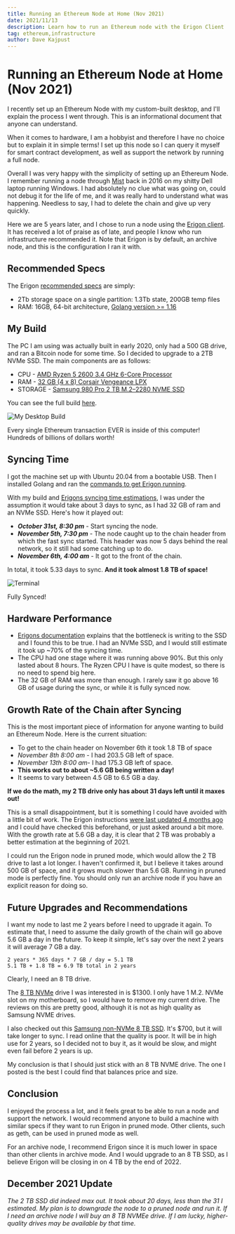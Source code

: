 ```yaml
---
title: Running an Ethereum Node at Home (Nov 2021)
date: 2021/11/13
description: Learn how to run an Ethereum node with the Erigon Client
tag: ethereum,infrastructure
author: Dave Kajpust
---
```



# Running an Ethereum Node at Home (Nov 2021)

I recently set up an Ethereum Node with my custom-built desktop, and I'll explain the process I went through. This is an informational document that anyone can understand.

When it comes to hardware, I am a hobbyist and therefore I have no choice but to explain it in simple terms! I set up this node so I can query it myself for smart contract development, as well as support the network by running a full node.

Overall I was very happy with the simplicity of setting up an Ethereum Node. I remember running a node through [Mist](https://www.investopedia.com/terms/m/mist-browser.asp) back in 2016 on my shitty Dell laptop running Windows. I had absolutely no clue what was going on, could not debug it for the life of me, and it was really hard to understand what was happening. Needless to say, I had to delete the chain and give up very quickly.

Here we are 5 years later, and I chose to run a node using the [Erigon client](https://github.com/ledgerwatch/erigon). It has received a lot of praise as of late, and people I know who run infrastructure recommended it. Note that Erigon is by default, an archive node, and this is the configuration I ran it with.

## Recommended Specs

The Erigon [recommended specs](https://github.com/ledgerwatch/erigon#system-requirements) are simply:

- 2Tb storage space on a single partition: 1.3Tb state, 200GB temp files
- RAM: 16GB, 64-bit architecture, [Golang version >= 1.16](https://go.dev/doc/install)

## My Build

The PC I am using was actually built in early 2020, only had a 500 GB drive, and ran a Bitcoin node for some time. So I decided to upgrade to a 2TB NVMe SSD. The main components are as follows:

- CPU - [AMD Ryzen 5 2600 3.4 GHz 6-Core Processor](https://pcpartpicker.com/product/jLF48d/amd-ryzen-5-2600-34ghz-6-core-processor-yd2600bbafbox)
- RAM - [32 GB (4 x 8) Corsair Vengeance LPX](https://pcpartpicker.com/product/MYH48d/corsair-memory-cmk16gx4m2b3000c15)
- STORAGE - [Samsung 980 Pro 2 TB M.2–2280 NVME SSD](https://pcpartpicker.com/product/f3cRsY/samsung-980-pro-2-tb-m2-2280-nvme-solid-state-drive-mz-v8p2t0bam)

You can see the full build [here](https://pcpartpicker.com/user/dkaj/saved/#view=THJshM).

<Image
  src="/images/ethereum-node/desktop-comp.png"
  alt="My Desktop Build"
  layout="responsive"
  height={600}
  width={800}
  priority
/>

<div className="caption">
  Every single Ethereum transaction EVER is inside of this computer! Hundreds of
  billions of dollars worth!
</div>

## Syncing Time

I got the machine set up with Ubuntu 20.04 from a bootable USB. Then I installed Golang and ran the [commands to get Erigon running](https://github.com/ledgerwatch/erigon#getting-started).

With my build and [Erigons syncing time estimations](https://github.com/ledgerwatch/erigon#how-much-ram-do-i-need), I was under the assumption it would take about 3 days to sync, as I had 32 GB of ram and an NVMe SSD. Here's how it played out:

- **_October 31st, 8:30 pm_** - Start syncing the node.
- **_November 5th, 7:30 pm_** - The node caught up to the chain header from which the fast sync started. This header was now 5 days behind the real network, so it still had some catching up to do.
- **_November 6th, 4:00 am_** - It got to the front of the chain.

In total, it took 5.33 days to sync. **And it took almost 1.8 TB of space!**

<Image
  src="/images/ethereum-node/linux-screenshot.png"
  alt="Terminal"
  layout="responsive"
  height={300}
  width={900}
/>

<div className="caption">Fully Synced!</div>

## Hardware Performance

- [Erigons documentation](https://github.com/ledgerwatch/erigon/blob/devel/eth/stagedsync/README.md) explains that the bottleneck is writing to the SSD and I found this to be true. I had an NVMe SSD, and I would still estimate it took up ~70% of the syncing time.
- The CPU had one stage where it was running above 90%. But this only lasted about 8 hours. The Ryzen CPU I have is quite modest, so there is no need to spend big here.
- The 32 GB of RAM was more than enough. I rarely saw it go above 16 GB of usage during the sync, or while it is fully synced now.

## Growth Rate of the Chain after Syncing

This is the most important piece of information for anyone wanting to build an Ethereum Node. Here is the current situation:

- To get to the chain header on November 6th it took 1.8 TB of space
- _November 8th 8:00 am_ - I had 203.5 GB left of space.
- _November 13th 8:00 am_- I had 175.3 GB left of space.
- **This works out to about ~5.6 GB being written a day!**
- It seems to vary between 4.5 GB to 6.5 GB a day.

**If we do the math, my 2 TB drive only has about 31 days left until it maxes out!**

This is a small disappointment, but it is something I could have avoided with a little bit of work. The Erigon instructions [were last updated 4 months ago](https://github.com/ledgerwatch/erigon/commit/b7c3c15fc8f2ad6085e3bf39597d81fc8cc0bada) and I could have checked this beforehand, or just asked around a bit more. With the growth rate at 5.6 GB a day, it is clear that 2 TB was probably a better estimation at the beginning of 2021.

I could run the Erigon node in pruned mode, which would allow the 2 TB drive to last a lot longer. I haven't confirmed it, but I believe it takes around 500 GB of space, and it grows much slower than 5.6 GB. Running in pruned mode is perfectly fine. You should only run an archive node if you have an explicit reason for doing so.

## Future Upgrades and Recommendations

I want my node to last me 2 years before I need to upgrade it again. To estimate that, I need to assume the daily growth of the chain will go above 5.6 GB a day in the future. To keep it simple, let's say over the next 2 years it will average 7 GB a day.

```
2 years * 365 days * 7 GB / day = 5.1 TB
5.1 TB + 1.8 TB = 6.9 TB total in 2 years
```

Clearly, I need an 8 TB drive.

The [8 TB NVMe](https://pcpartpicker.com/product/qdPgXL/sabrent-rocket-q-8-tb-m2-2280-nvme-solid-state-drive-sb-rktq-8tb) drive I was interested in is $1300. I only have 1 M.2. NVMe slot on my motherboard, so I would have to remove my current drive. The reviews on this are pretty good, although it is not as high quality as Samsung NVME drives.

I also checked out this [Samsung non-NVMe 8 TB SSD](https://pcpartpicker.com/product/7Qvqqs/samsung-870-qvo-8-tb-25-solid-state-drive-mz-77q8t0bam). It's $700, but it will take longer to sync. I read online that the quality is poor. It will be in high use for 2 years, so I decided not to buy it, as it would be slow, and might even fail before 2 years is up.

My conclusion is that I should just stick with an 8 TB NVME drive. The one I posted is the best I could find that balances price and size.

## Conclusion

I enjoyed the process a lot, and it feels great to be able to run a node and support the network. I would recommend anyone to build a machine with similar specs if they want to run Erigon in pruned mode. Other clients, such as geth, can be used in pruned mode as well.

For an archive node, I recommend Erigon since it is much lower in space than other clients in archive mode. And I would upgrade to an 8 TB SSD, as I believe Erigon will be closing in on 4 TB by the end of 2022.

## December 2021 Update

_The 2 TB SSD did indeed max out. It took about 20 days, less than the 31 I estimated. My plan is to downgrade the node to a pruned node and run it. If I need an archive node I will buy an 8 TB NVMEe drive. If I am lucky, higher-quality drives may be available by that time._
